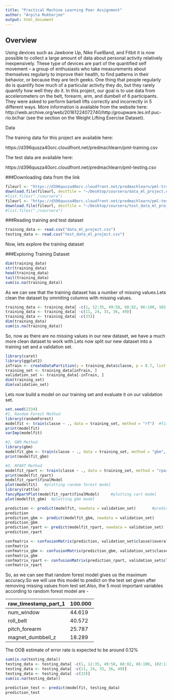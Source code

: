 ```yaml
---
title: "Practical Machine Learning Peer Assignment"
author: "Arpita Mukherjee"
output: html_document
---
```



## Overview

Using devices such as Jawbone Up, Nike FuelBand, and Fitbit it is now possible to collect a large amount of data about personal activity relatively inexpensively. These type of devices are part of the quantified self movement – a group of enthusiasts who take measurements about themselves regularly to improve their health, to find patterns in their behavior, or because they are tech geeks. One thing that people regularly do is quantify how much of a particular activity they do, but they rarely quantify how well they do it. In this project, our goal is to use data from accelerometers on the belt, forearm, arm, and dumbell of 6 participants. They were asked to perform barbell lifts correctly and incorrectly in 5 different ways. More information is available from the website here: http://web.archive.org/web/20161224072740/http:/groupware.les.inf.puc-rio.br/har (see the section on the Weight Lifting Exercise Dataset).

Data

The training data for this project are available here:

https://d396qusza40orc.cloudfront.net/predmachlearn/pml-training.csv

The test data are available here:

https://d396qusza40orc.cloudfront.net/predmachlearn/pml-testing.csv



###Downloading data from the link

```r
fileurl <- "https://d396qusza40orc.cloudfront.net/predmachlearn/pml-training.csv"                  
download.file(fileurl, destfile = "~/Desktop/coursera/data_ml_project.csv", method = "curl")
#list.files("./coursera")
fileurl <- "https://d396qusza40orc.cloudfront.net/predmachlearn/pml-testing.csv"
download.file(fileurl, destfile = "~/Desktop/coursera/test_data_ml_project.csv", method = "curl")
#list.files("./coursera")
```


###Reading training and test dataset

```r
training_data <- read.csv("data_ml_project.csv")
testing_data <- read.csv("test_data_ml_project.csv")
```


Now, lets explore the training dataset

###Exploring Training Dataset

```r
dim(training_data)
str(training_data)
head(training_data)
tail(training_data)
sum(is.na(training_data))
```

As we can see that the training dataset has a number of missing values.Lets clean the dataset by ommiting columns with missing values.

```r
training_data <- training_data[ -c(1, 12:35, 49:58, 68:82, 86:100, 102:111, 124:138 ,140:150) ] #removing columns with NA values
training_data <- training_data[ -c(11, 24, 33, 36, 49)] 
training_data <- training_data[ -c(33)]
dim(training_data)
sum(is.na(training_data))
```


So, now as there are no missing values in our new dataset, we have a much more clean dataset to work with.Lets now split our new dataset into a training set and a validation set.

```r
library(caret)
library(ggplot2)
inTrain <- createDataPartition(y = training_data$classe, p = 0.7, list = FALSE)  #perform cross validation using data splitting method
training_set <- training_data[inTrain, ]
validation_set <- training_data[-inTrain, ]
dim(training_set)
dim(validation_set)
```

Lets now build a model on our training set and evaluate it on our validation set.

```r
set.seed(2334)
#1. Random Forest Method
library(randomForest)
modelfit <- train(classe ~ ., data = training_set, method = "rf")  #fitting randomforest model
print(modelfit)
varImp(modelfit)

#2. GBM Method
library(gbm)
modelfit_gbm <- train(classe ~ ., data = training_set, method = "gbm", verbose = FALSE)
print(modelfit_gbm)

#3. RPART Method
modelfit_rpart <- train(classe ~ ., data = training_set, method = "rpart")
print(modelfit_rpart)
modelfit_rpart$finalModel
plot(modelfit)   #plotting random forest model
library(rattle)
fancyRpartPlot(modelfit_rpart$finalModel)     #plotting cart model
plot(modelfit_gbm)  #plotting gbm model
```



```r
prediction <- predict(modelfit, newdata = validation_set)       #predicting on test set
prediction
prediction_gbm <- predict(modelfit_gbm, newdata = validation_set)
prediction_gbm
prediction_rpart <- predict(modelfit_rpart, newdata = validation_set)
prediction_rpart
```


```r
confmatrix <- confusionMatrix(prediction, validation_set$classe)$overall[1]      #confusion matrix accuracy
confmatrix
confmatrix_gbm <- confusionMatrix(prediction_gbm, validation_set$classe)$overall[1]
confmatrix_gbm
confmatrix_rpart <- confusionMatrix(prediction_rpart, validation_set$classe)$overall[1]
confmatrix_rpart
```


So, as we can see that random forest model gives us the maximum accuracy.So we will use this model to predict on the test set given after removing missing values from test set.Also, the 5 most important variables according to random forest model are -

| raw_timestamp_part_1 | 100.000 |
|----------------------|---------|
| num_window           | 44.619  |
| roll_belt            | 40.572  |
| pitch_forearm        | 25.787  |
| magnet_dumbbell_z    | 18.289  |

The OOB estimate of  error rate is expected to be around 0.12%



```r
sum(is.na(testing_data))
testing_data <- testing_data[ -c(1, 12:35, 49:58, 68:82, 86:100, 102:111, 124:138 ,140:150) ] #removing columns with NA values in test data
testing_data <- testing_data[ -c(11, 24, 33, 36, 49)] 
testing_data <- testing_data[ -c(33)]
sum(is.na(testing_data))
```

```r
prediction_test <- predict(modelfit, testing_data)
prediction_test
```


